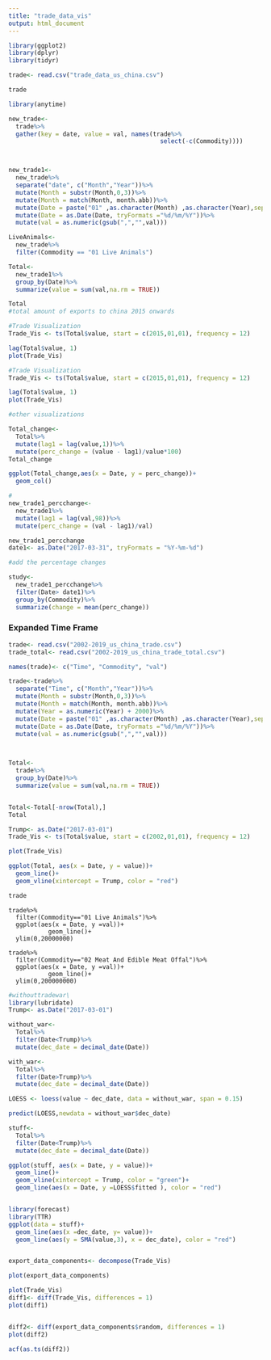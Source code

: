 ```yaml
---
title: "trade_data_vis"
output: html_document
---
```


```r
library(ggplot2)
library(dplyr)
library(tidyr)
```


```r
trade<- read.csv("trade_data_us_china.csv")

trade
```

```r
library(anytime)

new_trade<-
  trade%>%
  gather(key = date, value = val, names(trade%>%
                                          select(-c(Commodity))))



new_trade1<-
  new_trade%>%
  separate("date", c("Month","Year"))%>%
  mutate(Month = substr(Month,0,3))%>%
  mutate(Month = match(Month, month.abb))%>%
  mutate(Date = paste("01" ,as.character(Month) ,as.character(Year),sep="/"))%>%
  mutate(Date = as.Date(Date, tryFormats ="%d/%m/%Y"))%>%
  mutate(val = as.numeric(gsub(",","",val)))

LiveAnimals<-
  new_trade%>%
  filter(Commodity == "01 Live Animals")

Total<-
  new_trade1%>%
  group_by(Date)%>%
  summarize(value = sum(val,na.rm = TRUE))

Total
#total amount of exports to china 2015 onwards

```
```r
#Trade Visualization
Trade_Vis <- ts(Total$value, start = c(2015,01,01), frequency = 12)

lag(Total$value, 1)
plot(Trade_Vis)
```
```r
#Trade Visualization
Trade_Vis <- ts(Total$value, start = c(2015,01,01), frequency = 12)

lag(Total$value, 1)
plot(Trade_Vis)
```


```r
#other visualizations

Total_change<-
  Total%>%
  mutate(lag1 = lag(value,1))%>%
  mutate(perc_change = (value - lag1)/value*100)
Total_change

ggplot(Total_change,aes(x = Date, y = perc_change))+
  geom_col()
```
```r
#
new_trade1_percchange<-
  new_trade1%>%
  mutate(lag1 = lag(val,98))%>%
  mutate(perc_change = (val - lag1)/val)

new_trade1_percchange
date1<- as.Date("2017-03-31", tryFormats = "%Y-%m-%d")

#add the percentage changes 

study<-
  new_trade1_percchange%>%
  filter(Date> date1)%>%
  group_by(Commodity)%>%
  summarize(change = mean(perc_change))
```
### Expanded Time Frame


```r
trade<- read.csv("2002-2019_us_china_trade.csv")
trade_total<- read.csv("2002-2019_us_china_trade_total.csv")
```

```r
names(trade)<- c("Time", "Commodity", "val")

trade<-trade%>%
  separate("Time", c("Month","Year"))%>%
  mutate(Month = substr(Month,0,3))%>%
  mutate(Month = match(Month, month.abb))%>%
  mutate(Year = as.numeric(Year) + 2000)%>%
  mutate(Date = paste("01" ,as.character(Month) ,as.character(Year),sep="/"))%>%
  mutate(Date = as.Date(Date, tryFormats ="%d/%m/%Y"))%>%
  mutate(val = as.numeric(gsub(",","",val)))
  


Total<-
  trade%>%
  group_by(Date)%>%
  summarize(value = sum(val,na.rm = TRUE))


Total<-Total[-nrow(Total),]
Total
```
```r
Trump<- as.Date("2017-03-01")
Trade_Vis <- ts(Total$value, start = c(2002,01,01), frequency = 12)

plot(Trade_Vis)

ggplot(Total, aes(x = Date, y = value))+
  geom_line()+
  geom_vline(xintercept = Trump, color = "red")

trade
```

```
trade%>%
  filter(Commodity=="01 Live Animals")%>%
  ggplot(aes(x = Date, y =val))+
           geom_line()+
  ylim(0,20000000)

trade%>%
  filter(Commodity=="02 Meat And Edible Meat Offal")%>%
  ggplot(aes(x = Date, y =val))+
           geom_line()+
  ylim(0,200000000)

```

```r
#withouttradewar\
library(lubridate)
Trump<- as.Date("2017-03-01")

without_war<-
  Total%>%
  filter(Date<Trump)%>%
  mutate(dec_date = decimal_date(Date))

with_war<-
  Total%>%
  filter(Date>Trump)%>%
  mutate(dec_date = decimal_date(Date))
```

```r
LOESS <- loess(value ~ dec_date, data = without_war, span = 0.15)

predict(LOESS,newdata = without_war$dec_date)

stuff<-
  Total%>%
  filter(Date<Trump)%>%
  mutate(dec_date = decimal_date(Date))

ggplot(stuff, aes(x = Date, y = value))+
  geom_line()+
  geom_vline(xintercept = Trump, color = "green")+
  geom_line(aes(x = Date, y =LOESS$fitted ), color = "red")


library(forecast)
library(TTR)
ggplot(data = stuff)+
  geom_line(aes(x =dec_date, y= value))+
  geom_line(aes(y = SMA(value,3), x = dec_date), color = "red")


export_data_components<- decompose(Trade_Vis)

plot(export_data_components)
```

```r
plot(Trade_Vis)
diff1<- diff(Trade_Vis, differences = 1)
plot(diff1)


diff2<- diff(export_data_components$random, differences = 1)
plot(diff2)

acf(as.ts(diff2))
```


